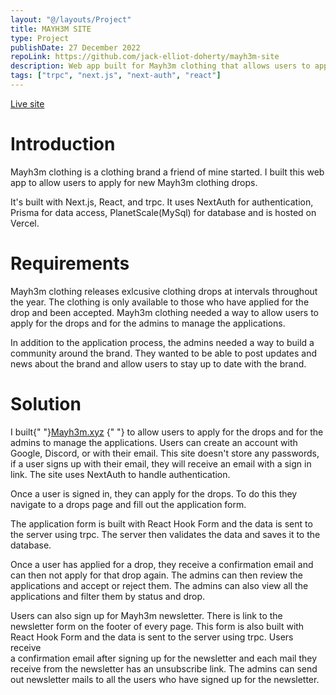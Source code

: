 ```yaml
---
layout: "@/layouts/Project"
title: MAYH3M SITE
type: Project
publishDate: 27 December 2022
repoLink: https://github.com/jack-elliot-doherty/mayh3m-site
description: Web app built for Mayh3m clothing that allows users to apply for new mayh3m clothing drops.
tags: ["trpc", "next.js", "next-auth", "react"]
---
```


<a target="_blank" rel href="http://www.mayh3m.xyz/">
	Live site
</a>

# Introduction

Mayh3m clothing is a clothing brand a friend of mine started.
I built this web app to allow users to apply for new Mayh3m clothing drops.

It's built with Next.js, React, and trpc. It uses NextAuth for authentication,
Prisma for data access, PlanetScale(MySql) for database and is hosted on Vercel.

# Requirements

Mayh3m clothing releases exlcusive clothing drops at intervals throughout the year.
The clothing is only available to those who have applied for the drop and been accepted.
Mayh3m clothing needed a way to allow users to apply for the drops and for the admins to
manage the applications.

In addition to the application process, the admins needed a way to build a community around
the brand. They wanted to be able to post updates and news about the brand and allow users
to stay up to date with the brand.

# Solution

I built{" "}<a target="_blank" rel href="http://www.mayh3m.xyz/">Mayh3m.xyz</a> {" "} to allow users to apply for the
drops and for the admins to manage the applications. Users can create an account with Google, Discord,
or with their email. This site doesn't store any passwords, if a user signs up with their email, they
will receive an email with a sign in link. The site uses NextAuth to handle authentication.

Once a user is signed in, they can apply for the drops. To do this they navigate to a drops page and fill
out the application form.

The application form is built with React Hook Form and the data is sent to the
server using trpc. The server then validates the data and saves it to the database.

Once a user has applied for a drop, they receive a confirmation email and can then not
apply for that drop again. The admins can then review the applications and accept or reject
them. The admins can also view all the applications and filter them by status and drop.

Users can also sign up for Mayh3m newsletter. There is link to the newsletter form on the footer of every page.
This form is also built with React Hook Form and the data is sent to the server using trpc. Users receive  
a confirmation email after signing up for the newsletter and each mail they receive from the newsletter has an
unsubscribe link. The admins can send out newsletter mails to all the users who have signed up for the newsletter.
